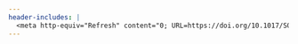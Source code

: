 ```yaml
---
header-includes: |
  <meta http-equiv="Refresh" content="0; URL=https://doi.org/10.1017/S0007123407000336">
---
```

